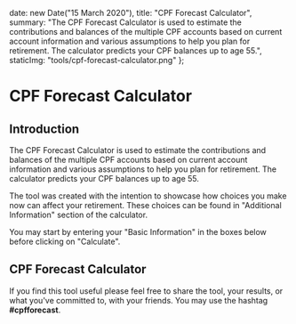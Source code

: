 
  date: new Date("15 March 2020"),
  title: "CPF Forecast Calculator",
  summary: "The CPF Forecast Calculator is used to estimate the contributions and balances of the multiple CPF accounts based on current account information and various assumptions to help you plan for retirement. The calculator predicts your CPF balances up to age 55.",
  staticImg: "tools/cpf-forecast-calculator.png"
};

CPF Forecast Calculator
===

## Introduction

The CPF Forecast Calculator is used to estimate the contributions and balances of the multiple CPF accounts based on current account information and various assumptions to help you plan for retirement. The calculator predicts your CPF balances up to age 55.

The tool was created with the intention to showcase how choices you make now can affect your retirement. These choices can be found in "Additional Information" section of the calculator. 

You may start by entering your "Basic Information" in the boxes below before clicking on "Calculate".

## CPF Forecast Calculator

<CpfCalculator />

If you find this tool useful please feel free to share the tool, your results, or what you've committed to, with your friends. You may use the hashtag **#cpfforecast**.
